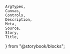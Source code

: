     ArgTypes,
    Canvas,
    Controls,
    Description,
    Meta,
    Source,
    Story,
    Title,
} from "@storybook/blocks";


<Meta of={stories} />
<Title of={stories} />
<Description of={Select} />

## Example

<Canvas
    sourceState="shown"
    of={stories.Default}
/>
